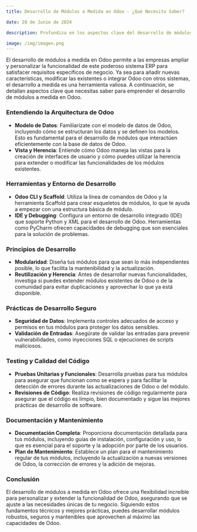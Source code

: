 ```yaml
---
title: Desarrollo de Módulos a Medida en Odoo - ¿Qué Necesito Saber?

date: 28 de Junio de 2024

description: Profundiza en los aspectos clave del desarrollo de módulos a medida en Odoo, desde los fundamentos técnicos hasta las mejores prácticas, asegurando soluciones personalizadas que se alineen perfectamente con las necesidades de tu negocio.

image: /img/imagen.png
---
```


El desarrollo de módulos a medida en Odoo permite a las empresas ampliar y personalizar la funcionalidad de este poderoso sistema ERP para satisfacer requisitos específicos de negocio. Ya sea para añadir nuevas características, modificar las existentes o integrar Odoo con otros sistemas, el desarrollo a medida es una herramienta valiosa. A continuación, se detallan aspectos clave que necesitas saber para emprender el desarrollo de módulos a medida en Odoo.

### **Entendiendo la Arquitectura de Odoo**

- **Modelo de Datos**: Familiarízate con el modelo de datos de Odoo, incluyendo cómo se estructuran los datos y se definen los modelos. Esto es fundamental para el desarrollo de módulos que interactúen eficientemente con la base de datos de Odoo.
- **Vista y Herencia**: Entiende cómo Odoo maneja las vistas para la creación de interfaces de usuario y cómo puedes utilizar la herencia para extender o modificar las funcionalidades de los módulos existentes.

### **Herramientas y Entorno de Desarrollo**

- **Odoo CLI y Scaffold**: Utiliza la línea de comandos de Odoo y la herramienta Scaffold para crear esqueletos de módulos, lo que te ayuda a empezar con una estructura básica de módulo.
- **IDE y Debugging**: Configura un entorno de desarrollo integrado (IDE) que soporte Python y XML para el desarrollo de Odoo. Herramientas como PyCharm ofrecen capacidades de debugging que son esenciales para la solución de problemas.

### **Principios de Desarrollo**

- **Modularidad**: Diseña tus módulos para que sean lo más independientes posible, lo que facilita la mantenibilidad y la actualización.
- **Reutilización y Herencia**: Antes de desarrollar nuevas funcionalidades, investiga si puedes extender módulos existentes de Odoo o de la comunidad para evitar duplicaciones y aprovechar lo que ya está disponible.

### **Prácticas de Desarrollo Seguro**

- **Seguridad de Datos**: Implementa controles adecuados de acceso y permisos en tus módulos para proteger los datos sensibles.
- **Validación de Entradas**: Asegúrate de validar las entradas para prevenir vulnerabilidades, como inyecciones SQL o ejecuciones de scripts maliciosos.

### **Testing y Calidad del Código**

- **Pruebas Unitarias y Funcionales**: Desarrolla pruebas para tus módulos para asegurar que funcionan como se espera y para facilitar la detección de errores durante las actualizaciones de Odoo o del módulo.
- **Revisiones de Código**: Realiza revisiones de código regularmente para asegurar que el código es limpio, bien documentado y sigue las mejores prácticas de desarrollo de software.

### **Documentación y Mantenimiento**

- **Documentación Completa**: Proporciona documentación detallada para tus módulos, incluyendo guías de instalación, configuración y uso, lo que es esencial para el soporte y la adopción por parte de los usuarios.
- **Plan de Mantenimiento**: Establece un plan para el mantenimiento regular de tus módulos, incluyendo la actualización a nuevas versiones de Odoo, la corrección de errores y la adición de mejoras.

### **Conclusión**

El desarrollo de módulos a medida en Odoo ofrece una flexibilidad increíble para personalizar y extender la funcionalidad de Odoo, asegurando que se ajuste a las necesidades únicas de tu negocio. Siguiendo estos fundamentos técnicos y mejores prácticas, puedes desarrollar módulos robustos, seguros y mantenibles que aprovechen al máximo las capacidades de Odoo.